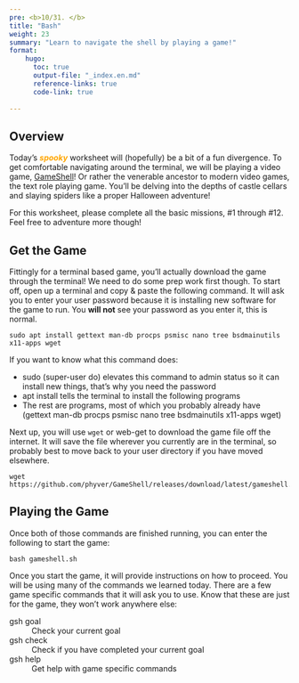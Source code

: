 ```yaml
---
pre: <b>10/31. </b>
title: "Bash"
weight: 23
summary: "Learn to navigate the shell by playing a game!"
format:
    hugo:
      toc: true
      output-file: "_index.en.md"
      reference-links: true
      code-link: true
      
---
```


## Overview

Today's <span style="color: orange;">***spooky***</span> worksheet will (hopefully) be a bit of a fun divergence. To get comfortable navigating around the terminal, we will be playing a video game, [GameShell](https://github.com/phyver/GameShell)! Or rather the venerable ancestor to modern video games, the text role playing game. You'll be delving into the depths of castle cellars and slaying spiders like a proper Halloween adventure!

For this worksheet, please complete all the basic missions, #1 through #12. Feel free to adventure more though!

## Get the Game

Fittingly for a terminal based game, you'll actually download the game through the terminal! We need to do some prep work first though. To start off, open up a terminal and copy & paste the following command. It will ask you to enter your user password because it is installing new software for the game to run. You **will not** see your password as you enter it, this is normal.

```
sudo apt install gettext man-db procps psmisc nano tree bsdmainutils x11-apps wget
```

If you want to know what this command does:

* sudo (super-user do) elevates this command to admin status so it can install new things, that's why you need the password
* apt install tells the terminal to install the following programs
* The rest are programs, most of which you probably already have (gettext man-db procps psmisc nano tree bsdmainutils x11-apps wget)

Next up, you will use `wget` or web-get to download the game file off the internet. It will save the file wherever you currently are in the terminal, so probably best to move back to your user directory if you have moved elsewhere.

```
wget https://github.com/phyver/GameShell/releases/download/latest/gameshell.sh
```

## Playing the Game

Once both of those commands are finished running, you can enter the following to start the game:

```
bash gameshell.sh
```

Once you start the game, it will provide instructions on how to proceed. You will be using many of the commands we learned today. There are a few game specific commands that it will ask you to use. Know that these are just for the game, they won't work anywhere else:

gsh goal
:   Check your current goal

gsh check
:   Check if you have completed your current goal

gsh help
:   Get help with game specific commands








